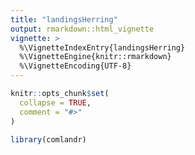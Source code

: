 ```yaml
---
title: "landingsHerring"
output: rmarkdown::html_vignette
vignette: >
  %\VignetteIndexEntry{landingsHerring}
  %\VignetteEngine{knitr::rmarkdown}
  %\VignetteEncoding{UTF-8}
---
```


```r
knitr::opts_chunk$set(
  collapse = TRUE,
  comment = "#>"
)
```

```r
library(comlandr)
```
